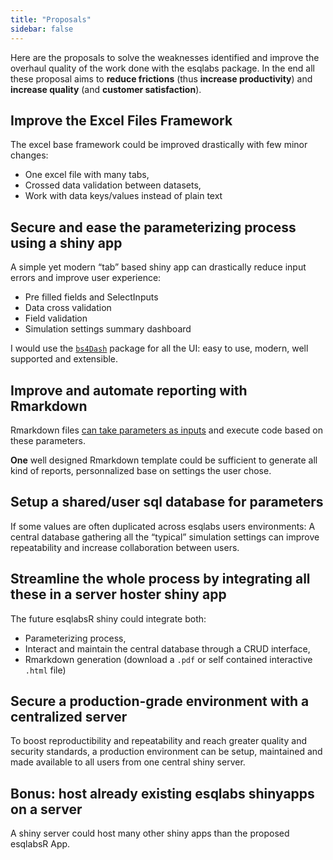 ```yaml
---
title: "Proposals"
sidebar: false
---
```



Here are the proposals to solve the weaknesses identified and improve the overhaul quality of the work done with the esqlabs package.
In the end all these proposal aims to **reduce frictions** (thus **increase productivity**) and **increase quality** (and **customer satisfaction**).

## Improve the Excel Files Framework

The excel base framework could be improved drastically with few minor changes:

- One excel file with many tabs,
- Crossed data validation between datasets,
- Work with data keys/values instead of plain text 



## Secure and ease the parameterizing process using a shiny app

A simple yet modern "tab" based shiny app can drastically reduce input errors and improve user experience:

- Pre filled fields and SelectInputs
- Data cross validation
- Field validation
- Simulation settings summary dashboard

I would use the [`bs4Dash`](https://github.com/RinteRface/bs4Dash) package for all the UI: easy to use, modern, well supported and extensible.

## Improve and automate reporting with Rmarkdown

Rmarkdown files [can take parameters as inputs](https://rmarkdown.rstudio.com/lesson-6.html) and execute code based on these parameters.

**One** well designed Rmarkdown template could be sufficient to generate all kind of reports, personnalized base on settings the user chose.

## Setup a shared/user sql database for parameters

If some values are often duplicated across esqlabs users environments: A central database gathering all the "typical" simulation settings can improve repeatability and increase collaboration between users.


## Streamline the whole process by integrating all these in a server hoster shiny app

The future esqlabsR shiny could integrate both:

- Parameterizing process,
- Interact and maintain the central database through a CRUD interface,
- Rmarkdown generation (download a `.pdf` or self contained interactive `.html` file)


## Secure a production-grade environment with a centralized server

To boost reproductibility and repeatability and reach greater quality and security standards, a production environment can be setup, maintained and made available to all users from one central shiny server.

## Bonus: host already existing esqlabs shinyapps on a server

A shiny server could host many other shiny apps than the proposed esqlabsR App.

